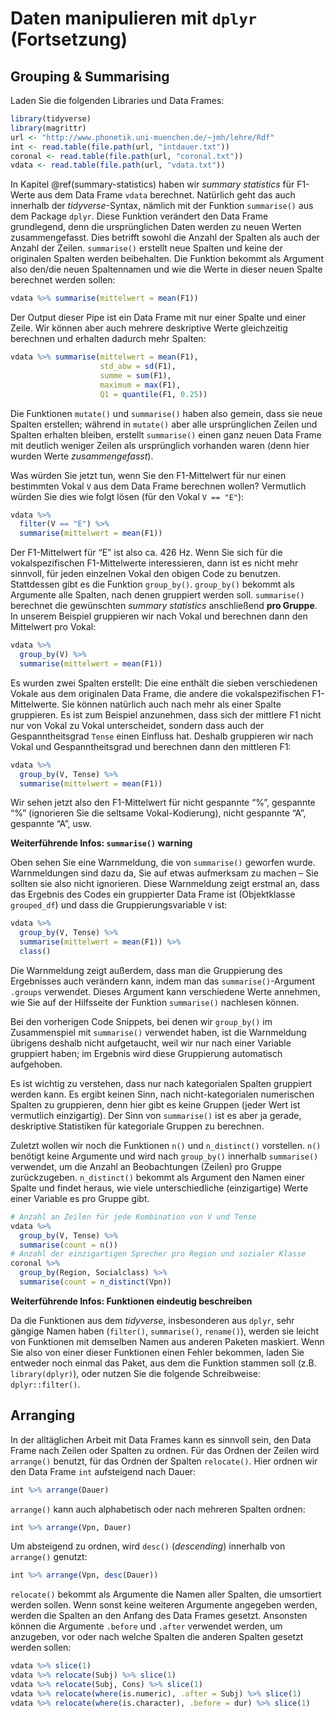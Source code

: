 # Daten manipulieren mit `dplyr` (Fortsetzung)

## Grouping & Summarising

Laden Sie die folgenden Libraries und Data Frames:

```r
library(tidyverse)
library(magrittr)
url <- "http://www.phonetik.uni-muenchen.de/~jmh/lehre/Rdf"
int <- read.table(file.path(url, "intdauer.txt"))
coronal <- read.table(file.path(url, "coronal.txt"))
vdata <- read.table(file.path(url, "vdata.txt"))
```

In Kapitel \@ref(summary-statistics) haben wir *summary statistics* für F1-Werte aus dem Data Frame `vdata` berechnet. Natürlich geht das auch innerhalb der *tidyverse*-Syntax, nämlich mit der Funktion `summarise()` aus dem Package `dplyr`. Diese Funktion verändert den Data Frame grundlegend, denn die ursprünglichen Daten werden zu neuen Werten zusammengefasst. Dies betrifft sowohl die Anzahl der Spalten als auch der Anzahl der Zeilen. `summarise()` erstellt neue Spalten und keine der originalen Spalten werden beibehalten. Die Funktion bekommt als Argument also den/die neuen Spaltennamen und wie die Werte in dieser neuen Spalte berechnet werden sollen:

```r
vdata %>% summarise(mittelwert = mean(F1))
```

Der Output dieser Pipe ist ein Data Frame mit nur einer Spalte und einer Zeile. Wir können aber auch mehrere deskriptive Werte gleichzeitig berechnen und erhalten dadurch mehr Spalten:

```r
vdata %>% summarise(mittelwert = mean(F1),
                    std_abw = sd(F1),
                    summe = sum(F1),
                    maximum = max(F1),
                    Q1 = quantile(F1, 0.25))
```

Die Funktionen `mutate()` und `summarise()` haben also gemein, dass sie neue Spalten erstellen; während in `mutate()` aber alle ursprünglichen Zeilen und Spalten erhalten bleiben, erstellt `summarise()` einen ganz neuen Data Frame mit deutlich weniger Zeilen als ursprünglich vorhanden waren (denn hier wurden Werte *zusammengefasst*).

Was würden Sie jetzt tun, wenn Sie den F1-Mittelwert für nur einen bestimmten Vokal `V` aus dem Data Frame berechnen wollen? Vermutlich würden Sie dies wie folgt lösen (für den Vokal `V == "E"`):

```r
vdata %>% 
  filter(V == "E") %>% 
  summarise(mittelwert = mean(F1))
```

Der F1-Mittelwert für "E" ist also ca. 426 Hz. Wenn Sie sich für die vokalspezifischen F1-Mittelwerte interessieren, dann ist es nicht mehr sinnvoll, für jeden einzelnen Vokal den obigen Code zu benutzen. Stattdessen gibt es die Funktion `group_by()`. `group_by()` bekommt als Argumente alle Spalten, nach denen gruppiert werden soll. `summarise()` berechnet die gewünschten *summary statistics* anschließend **pro Gruppe**. In unserem Beispiel gruppieren wir nach Vokal und berechnen dann den Mittelwert pro Vokal:

```r
vdata %>% 
  group_by(V) %>% 
  summarise(mittelwert = mean(F1))
```

Es wurden zwei Spalten erstellt: Die eine enthält die sieben verschiedenen Vokale aus dem originalen Data Frame, die andere die vokalspezifischen F1-Mittelwerte. Sie können natürlich auch nach mehr als einer Spalte gruppieren. Es ist zum Beispiel anzunehmen, dass sich der mittlere F1 nicht nur von Vokal zu Vokal unterscheidet, sondern dass auch der Gespanntheitsgrad `Tense` einen Einfluss hat. Deshalb gruppieren wir nach Vokal und Gespanntheitsgrad und berechnen dann den mittleren F1:

```r
vdata %>% 
  group_by(V, Tense) %>% 
  summarise(mittelwert = mean(F1))
```

Wir sehen jetzt also den F1-Mittelwert für nicht gespannte "%", gespannte "%" (ignorieren Sie die seltsame Vokal-Kodierung), nicht gespannte "A", gespannte "A", usw.

<div class="gray">
**Weiterführende Infos: `summarise()` warning**

Oben sehen Sie eine Warnmeldung, die von `summarise()` geworfen wurde. Warnmeldungen sind dazu da, Sie auf etwas aufmerksam zu machen -- Sie sollten sie also nicht ignorieren. Diese Warnmeldung zeigt erstmal an, dass das Ergebnis des Codes ein gruppierter Data Frame ist (Objektklasse `grouped_df`) und dass die Gruppierungsvariable `V` ist:

```r
vdata %>% 
  group_by(V, Tense) %>% 
  summarise(mittelwert = mean(F1)) %>% 
  class()
```

Die Warnmeldung zeigt außerdem, dass man die Gruppierung des Ergebnisses auch verändern kann, indem man das `summarise()`-Argument `.groups` verwendet. Dieses Argument kann verschiedene Werte annehmen, wie Sie auf der Hilfsseite der Funktion `summarise()` nachlesen können.

Bei den vorherigen Code Snippets, bei denen wir `group_by()` im Zusammenspiel mit `summarise()` verwendet haben, ist die Warnmeldung übrigens deshalb nicht aufgetaucht, weil wir nur nach einer Variable gruppiert haben; im Ergebnis wird diese Gruppierung automatisch aufgehoben.
</div>

Es ist wichtig zu verstehen, dass nur nach kategorialen Spalten gruppiert werden kann. Es ergibt keinen Sinn, nach nicht-kategorialen numerischen Spalten zu gruppieren, denn hier gibt es keine Gruppen (jeder Wert ist vermutlich einzigartig). Der Sinn von `summarise()` ist es aber ja gerade, deskriptive Statistiken für kategoriale Gruppen zu berechnen.

Zuletzt wollen wir noch die Funktionen `n()` und `n_distinct()` vorstellen. `n()` benötigt keine Argumente und wird nach `group_by()` innerhalb `summarise()` verwendet, um die Anzahl an Beobachtungen (Zeilen) pro Gruppe zurückzugeben. `n_distinct()` bekommt als Argument den Namen einer Spalte und findet heraus, wie viele unterschiedliche (einzigartige) Werte einer Variable es pro Gruppe gibt.

```r
# Anzahl an Zeilen für jede Kombination von V und Tense
vdata %>% 
  group_by(V, Tense) %>% 
  summarise(count = n())
# Anzahl der einzigartigen Sprecher pro Region und sozialer Klasse
coronal %>% 
  group_by(Region, Socialclass) %>% 
  summarise(count = n_distinct(Vpn))
```

<div class="gray">
**Weiterführende Infos: Funktionen eindeutig beschreiben**

Da die Funktionen aus dem *tidyverse*, insbesonderen aus `dplyr`, sehr gängige Namen haben (`filter()`, `summarise()`, `rename()`), werden sie leicht von Funktionen mit demselben Namen aus anderen Paketen maskiert. Wenn Sie also von einer dieser Funktionen einen Fehler bekommen, laden Sie entweder noch einmal das Paket, aus dem die Funktion stammen soll (z.B. `library(dplyr)`), oder nutzen Sie die folgende Schreibweise: `dplyr::filter()`.

</div>

## Arranging

In der alltäglichen Arbeit mit Data Frames kann es sinnvoll sein, den Data Frame nach Zeilen oder Spalten zu ordnen. Für das Ordnen der Zeilen wird `arrange()` benutzt, für das Ordnen der Spalten `relocate()`. Hier ordnen wir den Data Frame `int` aufsteigend nach Dauer:

```r
int %>% arrange(Dauer)
```

`arrange()` kann auch alphabetisch oder nach mehreren Spalten ordnen:

```r
int %>% arrange(Vpn, Dauer)
```

Um absteigend zu ordnen, wird `desc()` (*descending*) innerhalb von `arrange()` genutzt:

```r
int %>% arrange(Vpn, desc(Dauer))
```

`relocate()` bekommt als Argumente die Namen aller Spalten, die umsortiert werden sollen. Wenn sonst keine weiteren Argumente angegeben werden, werden die Spalten an den Anfang des Data Frames gesetzt. Ansonsten können die Argumente `.before` und `.after` verwendet werden, um anzugeben, vor oder nach welche Spalten die anderen Spalten gesetzt werden sollen:

```r
vdata %>% slice(1)
vdata %>% relocate(Subj) %>% slice(1)
vdata %>% relocate(Subj, Cons) %>% slice(1)
vdata %>% relocate(where(is.numeric), .after = Subj) %>% slice(1)
vdata %>% relocate(where(is.character), .before = dur) %>% slice(1)
```
